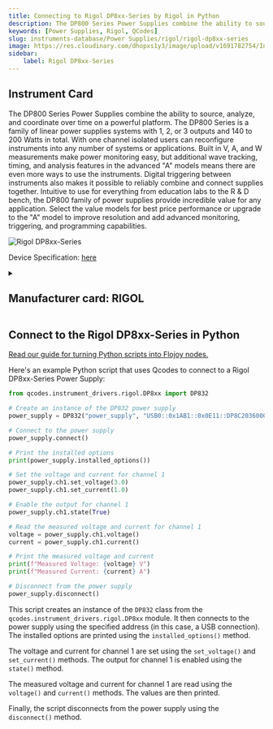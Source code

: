 ```yaml
---
title: Connecting to Rigol DP8xx-Series by Rigol in Python
description: The DP800 Series Power Supplies combine the ability to source, analyze, and coordinate over time on a powerful platform. The DP800 Series is a family of linear power supplies systems with 1, 2, or 3 outputs and 140 to 200 Watts in total. With one channel isolated users can reconfigure instruments into any number of systems or applications. Built in V, A, and W measurements make power monitoring easy, but additional wave tracking, timing, and analysis features in the advanced "A" models means there are even more ways to use the instruments. Digital triggering between instruments also makes it possible to reliably combine and connect supplies together. Intuitive to use for everything from education labs to the R & D bench, the DP800 family of power supplies provide incredible value for any application. Select the value models for best price performance or upgrade to the "A" model to improve resolution and add advanced monitoring, triggering, and programming capabilities.
keywords: [Power Supplies, Rigol, QCodes] 
slug: instruments-database/Power Supplies/rigol/rigol-dp8xx-series 
image: https://res.cloudinary.com/dhopxs1y3/image/upload/v1691782754/Instruments/Power%20Supplies/Rigol-DP8xx-Series/Rigol-DP8xx-Series.jpg
sidebar:
    label: Rigol DP8xx-Series 
---
```



## Instrument Card

The DP800 Series Power Supplies combine the ability to source, analyze, and coordinate over time on a powerful platform. The DP800 Series is a family of linear power supplies systems with 1, 2, or 3 outputs and 140 to 200 Watts in total. With one channel isolated users can reconfigure instruments into any number of systems or applications. Built in V, A, and W measurements make power monitoring easy, but additional wave tracking, timing, and analysis features in the advanced "A" models means there are even more ways to use the instruments. Digital triggering between instruments also makes it possible to reliably combine and connect supplies together. Intuitive to use for everything from education labs to the R & D bench, the DP800 family of power supplies provide incredible value for any application. Select the value models for best price performance or upgrade to the "A" model to improve resolution and add advanced monitoring, triggering, and programming capabilities.

![Rigol DP8xx-Series](https://res.cloudinary.com/dhopxs1y3/image/upload/v1691782754/Instruments/Power%20Supplies/Rigol-DP8xx-Series/Rigol-DP8xx-Series.jpg)

Device Specification: [here](https://www.batronix.com/files/Rigol/Labornetzteile/DP800/DP800_-datasheet-2022.pdf)

<details style={{ marginTop: "15px"}}>
<summary><h2 style={{display:'inline'}}>Manufacturer card: RIGOL</h2></summary>

![RIGOL](https://res.cloudinary.com/dhopxs1y3/image/upload/v1692806170/Instruments/Vendor%20Logos/Rigol.png)

RIGOL Technologies, Inc. specializes in development and production of test and measuring equipment and is one of the fastest growing Chinese companies in this sphere.
RIGOL’s line of products includes [digital storage oscilloscopes](https://www.tmatlantic.com/e-store/index.php?SECTION_ID=227), [function/arbitrary waveform generators](https://www.tmatlantic.com/e-store/index.php?SECTION_ID=230), [digital multimeters](https://www.tmatlantic.com/e-store/index.php?SECTION_ID=233), PC-based devices compatible with LXI standard etc.

- Headquarters: Beijing, China
- Yearly Revenue (millions, USD): 23
- Vendor Website: [here](https://www.rigol.com/)

</details>


<FeaturedInstrumentVideo category="POWER_SUPPLIES" />

## Connect to the Rigol DP8xx-Series in Python

[Read our guide for turning Python scripts into Flojoy nodes.](https://docs.flojoy.ai/contribution/blocks/custom-flojoy-block/)



<Tabs>
<TabItem value="Flojoy" label="Flojoy" className="flojoy-instrument-tabs">

<SectionsCard category="POWER_SUPPLIES" manufacturer="Rigol"></SectionsCard>

</TabItem>
<TabItem value="QCodes" label="QCodes">

Here's an example Python script that uses Qcodes to connect to a Rigol DP8xx-Series Power Supply:

```python
from qcodes.instrument_drivers.rigol.DP8xx import DP832

# Create an instance of the DP832 power supply
power_supply = DP832("power_supply", "USB0::0x1AB1::0x0E11::DP8C203600050::INSTR")

# Connect to the power supply
power_supply.connect()

# Print the installed options
print(power_supply.installed_options())

# Set the voltage and current for channel 1
power_supply.ch1.set_voltage(3.0)
power_supply.ch1.set_current(1.0)

# Enable the output for channel 1
power_supply.ch1.state(True)

# Read the measured voltage and current for channel 1
voltage = power_supply.ch1.voltage()
current = power_supply.ch1.current()

# Print the measured voltage and current
print(f"Measured Voltage: {voltage} V")
print(f"Measured Current: {current} A")

# Disconnect from the power supply
power_supply.disconnect()
```

This script creates an instance of the `DP832` class from the `qcodes.instrument_drivers.rigol.DP8xx` module. It then connects to the power supply using the specified address (in this case, a USB connection). The installed options are printed using the `installed_options()` method.

The voltage and current for channel 1 are set using the `set_voltage()` and `set_current()` methods. The output for channel 1 is enabled using the `state()` method.

The measured voltage and current for channel 1 are read using the `voltage()` and `current()` methods. The values are then printed.

Finally, the script disconnects from the power supply using the `disconnect()` method.

</TabItem>
</Tabs>